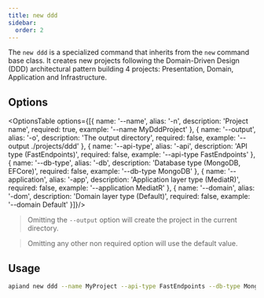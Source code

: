 ```yaml
---
title: new ddd
sidebar:
  order: 2
---
```



The `new ddd` is a specialized command that inherits from the `new` command base class. It creates new projects
following the Domain-Driven Design (DDD) architectural pattern building 4 projects: Presentation, Domain, Application
and Infrastructure.

## Options

<OptionsTable options={[{
    name: '--name',
    alias: '-n',
    description: 'Project name',
    required: true,
    example: '--name MyDddProject'
}, {
    name: '--output',
    alias: '-o',
    description: 'The output directory',
    required: false,
    example: '--output ./projects/ddd'
}, {
    name: '--api-type',
    alias: '-api',
    description: 'API type (FastEndpoints)',
    required: false,
    example: '--api-type FastEndpoints'
}, {
    name: '--db-type',
    alias: '-db',
    description: 'Database type (MongoDB, EFCore)',
    required: false,
    example: '--db-type MongoDB'
}, {
    name: '--application',
    alias: '-app',
    description: 'Application layer type (MediatR)',
    required: false,
    example: '--application MediatR'
}, {
    name: '--domain',
    alias: '-dom',
    description: 'Domain layer type (Default)',
    required: false,
    example: '--domain Default'
}]}/>

> Omitting the `--output` option will create the project in the current directory.

> Omitting any other non required option will use the default value.

## Usage

```bash
apiand new ddd --name MyProject --api-type FastEndpoints --db-type MongoDB
```
